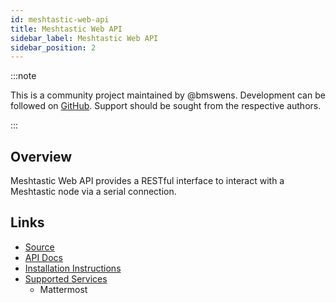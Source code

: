 ```yaml
---
id: meshtastic-web-api
title: Meshtastic Web API
sidebar_label: Meshtastic Web API
sidebar_position: 2
---
```


:::note

This is a community project maintained by @bmswens.
Development can be followed on [GitHub](https://github.com/bmswens/Meshtastic-Web-API).
Support should be sought from the respective authors.

:::

## Overview

Meshtastic Web API provides a RESTful interface to interact with a Meshtastic node via a serial connection.

## Links

- [Source](https://github.com/bmswens/Meshtastic-Web-API)
- [API Docs](https://bmswens.github.io/Meshtastic-Web-API/)
- [Installation Instructions](https://github.com/bmswens/Meshtastic-Web-API/wiki/Installation)
- [Supported Services](https://github.com/bmswens/Meshtastic-Web-API/wiki/Supported-Services)
  * Mattermost